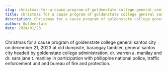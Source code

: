 ```yaml
---
slug: christmas-for-a-cause-program-of-goldenstate-college-general-santos-city-on-december-21-2023-at-old-dumpsite-barangay-tambler-gsc
title: christmas for a cause program of goldenstate college general santos city on december 21, 2023 at old dumpsite, barangay tambler, gsc
description: Christmas for a cause program of goldenstate college general santos city on december 21, 2023...
author: Goldenstate
date: 2024/01/23
---
```


Christmas for a cause program of goldenstate college general santos city on december 21, 2023 at old dumpsite, barangay tambler, general santos city headed by goldenstate college administration, dr. warren a. manilay and dr. sara jane t. manilay in participation with philippine national police, traffic enforcement unit and bureau of fire and protection.